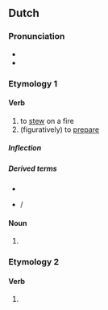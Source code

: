 ==Dutch==

===Pronunciation===
* {{audio|Nl-stoven.ogg|Audio|lang=nl}}
* {{rhymes|oːvən|lang=nl}}

===Etymology 1===

====Verb====
{{nl-verb}}

# to [[stew]] on a fire
# (figuratively) to [[prepare]]

=====Inflection=====
{{nl-conj-wk|stoof|stove}}

=====Derived terms=====
* {{l|nl|stoverij}}
* {{l|nl|een kool stoven}} / {{l|nl|een peer stoven}}

====Noun====
{{head|nl|noun plural form}}

# {{nl-noun form of|pl|stoof}}

===Etymology 2===

====Verb====
{{nl-verb-form}}

# {{nl-verb form of|n=pl|t=past|m=ind+subj|stuiven}}